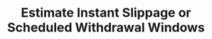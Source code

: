 ---
title: Estimate Instant Slippage or Scheduled Withdrawal Windows
description: Simulate withdrawal scenarios and get estimated slippage or scheduled windows
openapi: '/open-apis/0d.json POST /vaults/{vault_id}/liquidity/simulate'
---